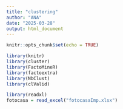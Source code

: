 ```yaml
---
title: "clustering"
author: "ANA"
date: "2025-03-28"
output: html_document
---
```


```r
knitr::opts_chunk$set(echo = TRUE)
```


```r
library(knitr)
library(cluster)
library(FactoMineR)
library(factoextra)
library(NbClust)
library(clValid)
```

```r
library(readxl)
fotocasa = read_excel("fotocasaImp.xlsx")
```

```r

```



